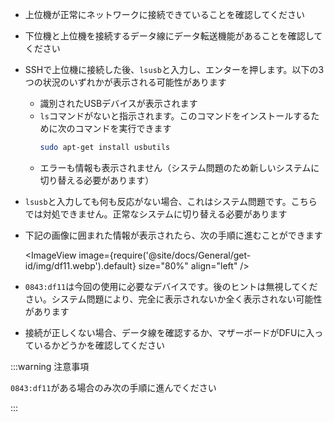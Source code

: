 * 上位機が正常にネットワークに接続できていることを確認してください
* 下位機と上位機を接続するデータ線にデータ転送機能があることを確認してください
* SSHで上位機に接続した後、`lsusb`と入力し、エンターを押します。以下の3つの状況のいずれかが表示される可能性があります
    * 識別されたUSBデバイスが表示されます
    * `ls`コマンドがないと指示されます。このコマンドをインストールするために次のコマンドを実行できます
        ```bash
        sudo apt-get install usbutils
        ```
    * エラーも情報も表示されません（システム問題のため新しいシステムに切り替える必要があります）
* `lsusb`と入力しても何も反応がない場合、これはシステム問題です。こちらでは対処できません。正常なシステムに切り替える必要があります
* 下記の画像に囲まれた情報が表示されたら、次の手順に進むことができます

    <ImageView image={require('@site/docs/General/get-id/img/df11.webp').default} size="80%" align="left" /> 

* `0843:df11`は今回の使用に必要なデバイスです。後のヒントは無視してください。システム問題により、完全に表示されないか全く表示されない可能性があります
* 接続が正しくない場合、データ線を確認するか、マザーボードがDFUに入っているかどうかを確認してください

:::warning 注意事項

`0843:df11`がある場合のみ次の手順に進んでください

:::